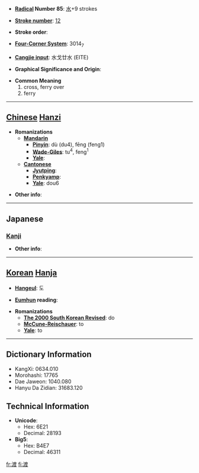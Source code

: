 * '''[[Wiktionary:Chinese radical index| Radical]] Number 85''': [[Wiktionary:Chinese radical index 水|水]]+9 strokes

* '''[[Wiktionary:Chinese total strokes index|Stroke number]]''': [[Wiktionary:Chinese total strokes index 12|12]]

* '''Stroke order''': 

* '''[[Wiktionary:Chinese four corner index|Four-Corner System]]''': 3014<sub>7</sub>

* '''[[Wiktionary:Chinese Cangjie index|Cangjie input]]''': 水戈廿水 (EITE)

* '''Graphical Significance and Origin''': 

* '''Common Meaning'''
*#cross, ferry over
*# ferry


----

== [[Chinese]] [[Hanzi]] ==

* '''Romanizations'''
** '''[[Mandarin]]'''
*** '''[[Pinyin]]''': dù (du4), fēng (feng1)
*** '''[[Wade-Giles]]''': tu<sup>4</sup>, feng<sup>1</sup>
*** '''[[Yale]]''': 
** '''[[Cantonese]]'''
*** '''[[Jyutping]]''':
*** '''[[Penkyamp]]''': 
*** '''[[Yale]]''': dou6

* '''Other info''': 

----

==Japanese==
===[[Kanji]]===
{{kanji|on readings=[[と]] (to)
|kun readings=[[わたる]] (wataru), [[わたす]] (watasu), [[わたし]] (watashi)
}}

* '''Other info''':  

----

== [[Korean]] [[Hanja]] ==

* '''[[Hangeul]]''': 도

* '''[[Eumhun]] reading''': 

* '''Romanizations'''
** '''[[The 2000 South Korean Revised Romanization|The 2000 South Korean Revised]]''': do
** '''[[McCune-Reischauer]]''': to
** '''[[Yale]]''': to

----

== Dictionary Information ==

* KangXi: 0634.010
* Morohashi: 17765
* Dae Jaweon: 1040.080
* Hanyu Da Zidian: 31683.120

== Technical Information ==

* '''Unicode''':
** Hex: 6E21
** Decimal: 28193
* '''Big5''':
** Hex: B4E7
** Decimal: 46311

[[fr:渡]]
[[fi:渡]]